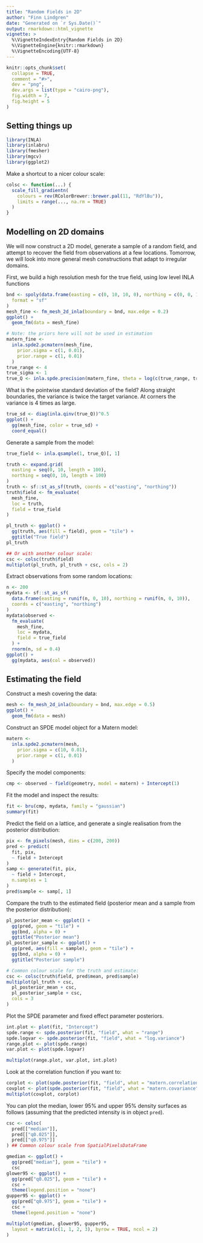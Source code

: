 ```yaml
---
title: "Random Fields in 2D"
author: "Finn Lindgren"
date: "Generated on `r Sys.Date()`"
output: rmarkdown::html_vignette
vignette: >
  %\VignetteIndexEntry{Random Fields in 2D}
  %\VignetteEngine{knitr::rmarkdown}
  %\VignetteEncoding{UTF-8}
---
```


```r
knitr::opts_chunk$set(
  collapse = TRUE,
  comment = "#>",
  dev = "png",
  dev.args = list(type = "cairo-png"),
  fig.width = 7,
  fig.height = 5
)
```

Setting things up
----------------

```r
library(INLA)
library(inlabru)
library(fmesher)
library(mgcv)
library(ggplot2)
```

Make a shortcut to a nicer colour scale:

```r
colsc <- function(...) {
  scale_fill_gradientn(
    colours = rev(RColorBrewer::brewer.pal(11, "RdYlBu")),
    limits = range(..., na.rm = TRUE)
  )
}
```


Modelling on 2D domains
----------------
We will now construct a 2D model, generate a sample of a
random field, and attempt to recover the field from observations at a few locations.
Tomorrow, we will look into more general mesh constructions that adapt to irregular domains.

First, we build a high resolution mesh for the true field, using low level INLA functions

```r
bnd <- spoly(data.frame(easting = c(0, 10, 10, 0), northing = c(0, 0, 10, 10)),
  format = "sf"
)
mesh_fine <- fm_mesh_2d_inla(boundary = bnd, max.edge = 0.2)
ggplot() +
  geom_fm(data = mesh_fine)

# Note: the priors here will not be used in estimation
matern_fine <-
  inla.spde2.pcmatern(mesh_fine,
    prior.sigma = c(1, 0.01),
    prior.range = c(1, 0.01)
  )
true_range <- 4
true_sigma <- 1
true_Q <- inla.spde.precision(matern_fine, theta = log(c(true_range, true_sigma)))
```
What is the pointwise standard deviation of the field? Along straight boundaries,
the variance is twice the target variance. At corners the variance is 4 times as large.

```r
true_sd <- diag(inla.qinv(true_Q))^0.5
ggplot() +
  gg(mesh_fine, color = true_sd) +
  coord_equal()
```

Generate a sample from the model:

```r
true_field <- inla.qsample(1, true_Q)[, 1]

truth <- expand.grid(
  easting = seq(0, 10, length = 100),
  northing = seq(0, 10, length = 100)
)
truth <- sf::st_as_sf(truth, coords = c("easting", "northing"))
truth$field <- fm_evaluate(
  mesh_fine,
  loc = truth,
  field = true_field
)

pl_truth <- ggplot() +
  gg(truth, aes(fill = field), geom = "tile") +
  ggtitle("True field")
pl_truth

## Or with another colour scale:
csc <- colsc(truth$field)
multiplot(pl_truth, pl_truth + csc, cols = 2)
```

Extract observations from some random locations:

```r
n <- 200
mydata <- sf::st_as_sf(
  data.frame(easting = runif(n, 0, 10), northing = runif(n, 0, 10)),
  coords = c("easting", "northing")
)
mydata$observed <-
  fm_evaluate(
    mesh_fine,
    loc = mydata,
    field = true_field
  ) +
  rnorm(n, sd = 0.4)
ggplot() +
  gg(mydata, aes(col = observed))
```

Estimating the field
----------

Construct a mesh covering the data:

```r
mesh <- fm_mesh_2d_inla(boundary = bnd, max.edge = 0.5)
ggplot() +
  geom_fm(data = mesh)
```

Construct an SPDE model object for a Matern model:

```r
matern <-
  inla.spde2.pcmatern(mesh,
    prior.sigma = c(10, 0.01),
    prior.range = c(1, 0.01)
  )
```

Specify the model components:

```r
cmp <- observed ~ field(geometry, model = matern) + Intercept(1)
```

Fit the model and inspect the results:

```r
fit <- bru(cmp, mydata, family = "gaussian")
summary(fit)
```

Predict the field on a lattice, and generate
a single realisation from the posterior distribution:

```r
pix <- fm_pixels(mesh, dims = c(200, 200))
pred <- predict(
  fit, pix,
  ~ field + Intercept
)
samp <- generate(fit, pix,
  ~ field + Intercept,
  n.samples = 1
)
pred$sample <- samp[, 1]
```

Compare the truth to the estimated field
(posterior mean and a sample from the posterior distribution):


```r
pl_posterior_mean <- ggplot() +
  gg(pred, geom = "tile") +
  gg(bnd, alpha = 0) +
  ggtitle("Posterior mean")
pl_posterior_sample <- ggplot() +
  gg(pred, aes(fill = sample), geom = "tile") +
  gg(bnd, alpha = 0) +
  ggtitle("Posterior sample")

# Common colour scale for the truth and estimate:
csc <- colsc(truth$field, pred$mean, pred$sample)
multiplot(pl_truth + csc,
  pl_posterior_mean + csc,
  pl_posterior_sample + csc,
  cols = 3
)
```

Plot the SPDE parameter and fixed effect parameter posteriors.


```r
int.plot <- plot(fit, "Intercept")
spde.range <- spde.posterior(fit, "field", what = "range")
spde.logvar <- spde.posterior(fit, "field", what = "log.variance")
range.plot <- plot(spde.range)
var.plot <- plot(spde.logvar)

multiplot(range.plot, var.plot, int.plot)
```

Look at the correlation function if you want to:


```r
corplot <- plot(spde.posterior(fit, "field", what = "matern.correlation"))
covplot <- plot(spde.posterior(fit, "field", what = "matern.covariance"))
multiplot(covplot, corplot)
```

You can plot the median, lower 95% and upper 95% density surfaces as follows (assuming
that the predicted intensity is in object `pred`).


```r
csc <- colsc(
  pred[["median"]],
  pred[["q0.025"]],
  pred[["q0.975"]]
) ## Common colour scale from SpatialPixelsDataFrame

gmedian <- ggplot() +
  gg(pred["median"], geom = "tile") +
  csc
glower95 <- ggplot() +
  gg(pred["q0.025"], geom = "tile") +
  csc +
  theme(legend.position = "none")
gupper95 <- ggplot() +
  gg(pred["q0.975"], geom = "tile") +
  csc +
  theme(legend.position = "none")

multiplot(gmedian, glower95, gupper95,
  layout = matrix(c(1, 1, 2, 3), byrow = TRUE, ncol = 2)
)
```
